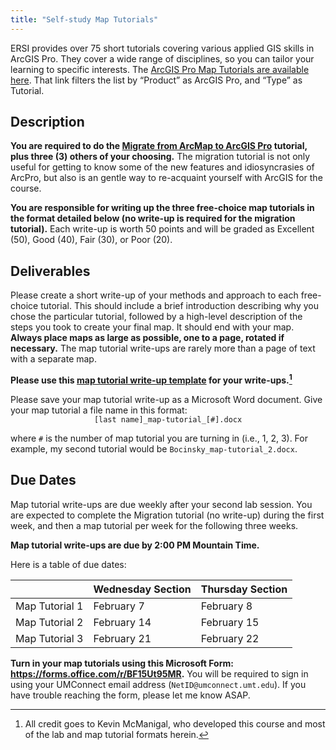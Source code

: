 ```yaml
---
title: "Self-study Map Tutorials"
---
```


ERSI provides over 75 short tutorials covering various applied GIS skills in ArcGIS Pro. They cover a wide range of disciplines, so you can tailor your learning to specific interests. The [ArcGIS Pro Map Tutorials are available here](https://learn.arcgis.com/en/gallery/#?p=arcgispro&t=lesson,notebooklesson){target="_blank"}. That link filters the list by "Product" as ArcGIS Pro, and "Type" as Tutorial.

## Description

**You are required to do the [Migrate from ArcMap to ArcGIS Pro](https://learn.arcgis.com/en/projects/migrate-from-arcmap-to-arcgis-pro/){target="_blank"} tutorial, plus three (3) others of your choosing.** The migration tutorial is not only useful for getting to know some of the new features and idiosyncrasies of ArcPro, but also is an gentle way to re-acquaint yourself with ArcGIS for the course.

**You are responsible for writing up the three free-choice map tutorials in the format detailed below (no write-up is required for the migration tutorial).** Each write-up is worth 50 points and will be graded as Excellent (50), Good (40), Fair (30), or Poor (20).

## Deliverables

Please create a short write-up of your methods and approach to each free-choice tutorial. This should include a brief introduction describing why you chose the particular tutorial, followed by a high-level description of the steps you took to create your final map. It should end with your map. **Always place maps as large as possible, one to a page, rotated if necessary.** The map tutorial write-ups are rarely more than a page of text with a separate map.

**Please use this [map tutorial write-up template](map-tutorial-template.docx) for your write-ups.^[All credit goes to Kevin McManigal, who developed this course and most of the lab and map tutorial formats herein.]**

Please save your map tutorial write-up as a Microsoft Word document. Give your map tutorial a file name in this format:<br><center>`[last name]_map-tutorial_[#].docx`<br></center>where `#` is the number of map tutorial you are turning in (i.e., 1, 2, 3). For example, my second tutorial would be `Bocinsky_map-tutorial_2.docx`.

## Due Dates
Map tutorial write-ups are due weekly after your second lab session. You are expected to complete the Migration tutorial (no write-up) during the first week, and then a map tutorial per week for the following three weeks.

**Map tutorial write-ups are due by 2:00 PM Mountain Time.** 

Here is a table of due dates:

|       | Wednesday Section | Thursday Section |
| :---        |    :----   |          :--- |
| Map Tutorial 1      | February 7       | February 8   |
| Map Tutorial 2   | February 14       | February 15   |
| Map Tutorial 3   | February 21       | February 22   |

**Turn in your map tutorials using this Microsoft Form: <https://forms.office.com/r/BF15Ut95MR>{target="_blank"}.** You will be required to sign in using your UMConnect email address (`NetID@umconnect.umt.edu`). If you have trouble reaching the form, please let me know ASAP.
